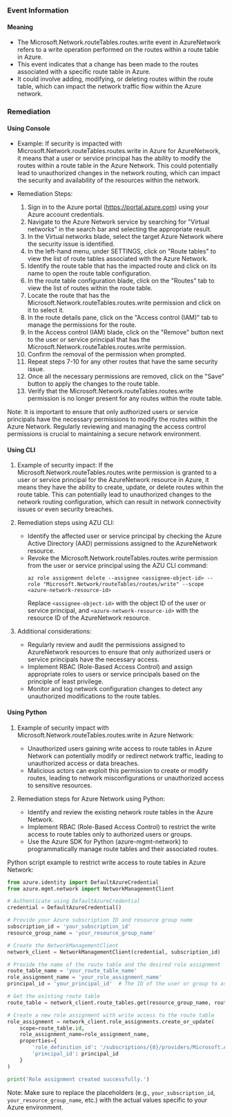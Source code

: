 
### Event Information

#### Meaning

- The Microsoft.Network.routeTables.routes.write event in AzureNetwork refers to a write operation performed on the routes within a route table in Azure.
- This event indicates that a change has been made to the routes associated with a specific route table in Azure.
- It could involve adding, modifying, or deleting routes within the route table, which can impact the network traffic flow within the Azure network.

### Remediation

#### Using Console

- Example: If security is impacted with Microsoft.Network.routeTables.routes.write in Azure for AzureNetwork, it means that a user or service principal has the ability to modify the routes within a route table in the Azure Network. This could potentially lead to unauthorized changes in the network routing, which can impact the security and availability of the resources within the network.

- Remediation Steps:
  1. Sign in to the Azure portal (https://portal.azure.com) using your Azure account credentials.
  2. Navigate to the Azure Network service by searching for "Virtual networks" in the search bar and selecting the appropriate result.
  3. In the Virtual networks blade, select the target Azure Network where the security issue is identified.
  4. In the left-hand menu, under SETTINGS, click on "Route tables" to view the list of route tables associated with the Azure Network.
  5. Identify the route table that has the impacted route and click on its name to open the route table configuration.
  6. In the route table configuration blade, click on the "Routes" tab to view the list of routes within the route table.
  7. Locate the route that has the Microsoft.Network.routeTables.routes.write permission and click on it to select it.
  8. In the route details pane, click on the "Access control (IAM)" tab to manage the permissions for the route.
  9. In the Access control (IAM) blade, click on the "Remove" button next to the user or service principal that has the Microsoft.Network.routeTables.routes.write permission.
  10. Confirm the removal of the permission when prompted.
  11. Repeat steps 7-10 for any other routes that have the same security issue.
  12. Once all the necessary permissions are removed, click on the "Save" button to apply the changes to the route table.
  13. Verify that the Microsoft.Network.routeTables.routes.write permission is no longer present for any routes within the route table.

Note: It is important to ensure that only authorized users or service principals have the necessary permissions to modify the routes within the Azure Network. Regularly reviewing and managing the access control permissions is crucial to maintaining a secure network environment.

#### Using CLI

1. Example of security impact: If the Microsoft.Network.routeTables.routes.write permission is granted to a user or service principal for the AzureNetwork resource in Azure, it means they have the ability to create, update, or delete routes within the route table. This can potentially lead to unauthorized changes to the network routing configuration, which can result in network connectivity issues or even security breaches.

2. Remediation steps using AZU CLI:
   - Identify the affected user or service principal by checking the Azure Active Directory (AAD) permissions assigned to the AzureNetwork resource.
   - Revoke the Microsoft.Network.routeTables.routes.write permission from the user or service principal using the AZU CLI command:
     ```
     az role assignment delete --assignee <assignee-object-id> --role "Microsoft.Network/routeTables/routes/write" --scope <azure-network-resource-id>
     ```
     Replace `<assignee-object-id>` with the object ID of the user or service principal, and `<azure-network-resource-id>` with the resource ID of the AzureNetwork resource.

3. Additional considerations:
   - Regularly review and audit the permissions assigned to AzureNetwork resources to ensure that only authorized users or service principals have the necessary access.
   - Implement RBAC (Role-Based Access Control) and assign appropriate roles to users or service principals based on the principle of least privilege.
   - Monitor and log network configuration changes to detect any unauthorized modifications to the route tables.

#### Using Python

1. Example of security impact with Microsoft.Network.routeTables.routes.write in Azure Network:
   - Unauthorized users gaining write access to route tables in Azure Network can potentially modify or redirect network traffic, leading to unauthorized access or data breaches.
   - Malicious actors can exploit this permission to create or modify routes, leading to network misconfigurations or unauthorized access to sensitive resources.

2. Remediation steps for Azure Network using Python:
   - Identify and review the existing network route tables in the Azure Network.
   - Implement RBAC (Role-Based Access Control) to restrict the write access to route tables only to authorized users or groups.
   - Use the Azure SDK for Python (azure-mgmt-network) to programmatically manage route tables and their associated routes.

Python script example to restrict write access to route tables in Azure Network:

```python
from azure.identity import DefaultAzureCredential
from azure.mgmt.network import NetworkManagementClient

# Authenticate using DefaultAzureCredential
credential = DefaultAzureCredential()

# Provide your Azure subscription ID and resource group name
subscription_id = 'your_subscription_id'
resource_group_name = 'your_resource_group_name'

# Create the NetworkManagementClient
network_client = NetworkManagementClient(credential, subscription_id)

# Provide the name of the route table and the desired role assignment
route_table_name = 'your_route_table_name'
role_assignment_name = 'your_role_assignment_name'
principal_id = 'your_principal_id'  # The ID of the user or group to assign the role to

# Get the existing route table
route_table = network_client.route_tables.get(resource_group_name, route_table_name)

# Create a new role assignment with write access to the route table
role_assignment = network_client.role_assignments.create_or_update(
    scope=route_table.id,
    role_assignment_name=role_assignment_name,
    properties={
        'role_definition_id': '/subscriptions/{0}/providers/Microsoft.Authorization/roleDefinitions/4d97b98b-1d4f-4787-a291-c67834d212e7'.format(subscription_id),
        'principal_id': principal_id
    }
)

print('Role assignment created successfully.')
```

Note: Make sure to replace the placeholders (e.g., `your_subscription_id`, `your_resource_group_name`, etc.) with the actual values specific to your Azure environment.

